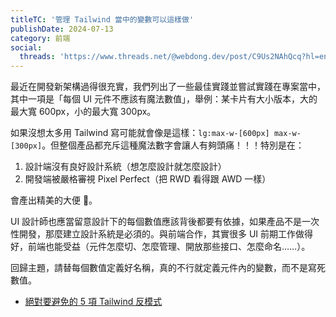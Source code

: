 ```yaml
---
titleTC: '管理 Tailwind 當中的變數可以這樣做'
publishDate: 2024-07-13
category: 前端
social:
  threads: 'https://www.threads.net/@webdong.dev/post/C9Us2NAhQcq?hl=en'
---
```


最近在開發新架構過得很充實，我們列出了一些最佳實踐並嘗試實踐在專案當中，其中一項是「每個 UI 元件不應該有魔法數值」，舉例：某卡片有大小版本，大的最大寬 600px，小的最大寬 300px。

如果沒想太多用 Tailwind 寫可能就會像是這樣：`lg:max-w-[600px] max-w-[300px]`。但整個產品都充斥這種魔法數字會讓人有夠頭痛！！！特別是在：

1. 設計端沒有良好設計系統（想怎麼設計就怎麼設計）
2. 開發端被嚴格審視 Pixel Perfect（把 RWD 看得跟 AWD 一樣）

會產出精美的大便 💩。

UI 設計師也應當留意設計下的每個數值應該背後都要有依據，如果產品不是一次性開發，那麼建立設計系統是必須的。與前端合作，其實很多 UI 前期工作做得好，前端也能受益（元件怎麼切、怎麼管理、開放那些接口、怎麼命名……）。

回歸主題，請替每個數值定義好名稱，真的不行就定義元件內的變數，而不是寫死數值。

- [絕對要避免的 5 項 Tailwind 反模式](https://www.webdong.dev/post/tailwind-anti-patterns/)
